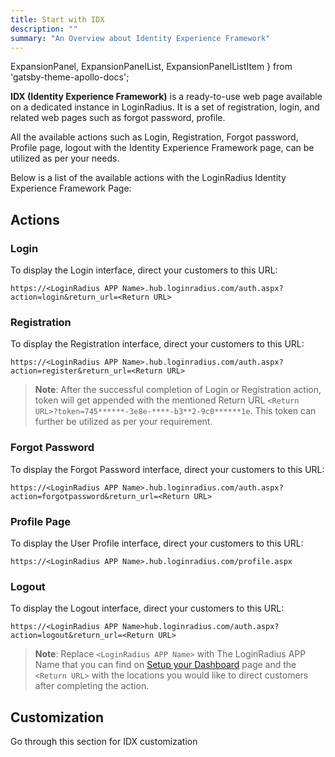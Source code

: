 ```yaml
---
title: Start with IDX
description: ""
summary: "An Overview about Identity Experience Framework"
---
```



  ExpansionPanel,
  ExpansionPanelList,
  ExpansionPanelListItem
} from 'gatsby-theme-apollo-docs';


**IDX (Identity Experience Framework)** is a ready-to-use web page available on a dedicated instance in LoginRadius. It is a set of registration, login, and related web pages such as forgot password, profile.

All the available actions such as Login, Registration, Forgot password, Profile page, logout with the Identity Experience Framework page, can be utilized as per your needs.

Below is a list of the available actions with the LoginRadius Identity Experience Framework Page:

## Actions

### Login
To display the Login interface, direct your customers to this URL:
```
https://<LoginRadius APP Name>.hub.loginradius.com/auth.aspx?action=login&return_url=<Return URL>
```

### Registration
To display the Registration interface, direct your customers to this URL:
```
https://<LoginRadius APP Name>.hub.loginradius.com/auth.aspx?action=register&return_url=<Return URL>
```

> **Note**: After the successful completion of Login or Registration action, token will get appended with the mentioned Return URL `<Return URL>?token=745******-3e8e-****-b3**2-9c0******1e`.
> This token can further be utilized as per your requirement.


### Forgot Password
To display the Forgot Password interface, direct your customers to this URL:
```
https://<LoginRadius APP Name>.hub.loginradius.com/auth.aspx?action=forgotpassword&return_url=<Return URL>
```

### Profile Page
To display the User Profile interface, direct your customers to this URL:
```
https://<LoginRadius APP Name>.hub.loginradius.com/profile.aspx
```

### Logout
To display the Logout interface, direct your customers to this URL:
```
https://<LoginRadius APP Name>hub.loginradius.com/auth.aspx?action=logout&return_url=<Return URL>
```


> **Note**: Replace `<LoginRadius APP Name>` with The LoginRadius APP Name that you can find on [Setup your Dashboard](/howto/dashboard-setup/) page and the `<Return URL>` with the locations you would like to direct customers after completing the action.

## Customization
Go through this section for IDX customization

<ExpansionPanel title="Click here to view details">
<Customize />
</ExpansionPanel>